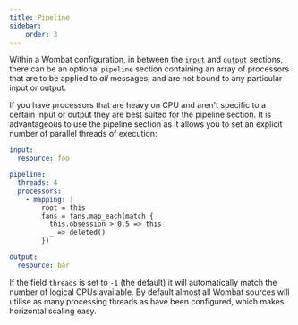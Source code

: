 ```yaml
---
title: Pipeline
sidebar:
    order: 3
---
```


Within a Wombat configuration, in between the [`input`](input) and [`output`](output) sections, there can be an
optional `pipeline` section containing an array of processors that are to be applied to *all* messages, and are not
bound to any particular input or output.

If you have processors that are heavy on CPU and aren't specific to a certain input or output they are best suited for
the pipeline section. It is advantageous to use the pipeline section as it allows you to set an explicit number of
parallel threads of execution:

```yaml
input:
  resource: foo

pipeline:
  threads: 4
  processors:
    - mapping: |
        root = this
        fans = fans.map_each(match {
          this.obsession > 0.5 => this
          _ => deleted()
        })

output:
  resource: bar
```

If the field `threads` is set to `-1` (the default) it will automatically match the number of logical CPUs available. By
default almost all Wombat sources will utilise as many processing threads as have been configured, which makes
horizontal scaling easy.
